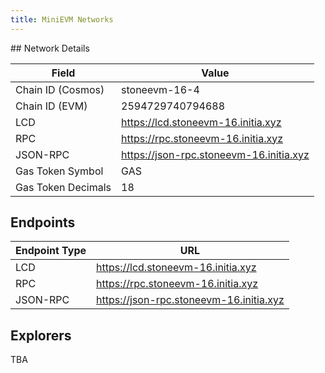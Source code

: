 ```yaml
---
title: MiniEVM Networks
---
```


<Tabs>
<Tab title="Devnet (stoneevm-16)">
## Network Details

| Field             | Value                                   |
|-------------------|-----------------------------------------|
| Chain ID (Cosmos) | stoneevm-16-4                           |
| Chain ID (EVM)    | 2594729740794688                        |
| LCD               | https://lcd.stoneevm-16.initia.xyz      |
| RPC               | https://rpc.stoneevm-16.initia.xyz      |
| JSON-RPC          | https://json-rpc.stoneevm-16.initia.xyz |
| Gas Token Symbol | GAS |
| Gas Token Decimals | 18 |

## Endpoints

| Endpoint Type | URL                                       |
|---------------|-------------------------------------------|
| LCD           | https://lcd.stoneevm-16.initia.xyz        |
| RPC           | https://rpc.stoneevm-16.initia.xyz        |
| JSON-RPC      | https://json-rpc.stoneevm-16.initia.xyz   |

## Explorers

TBA
</Tab>
</Tabs>